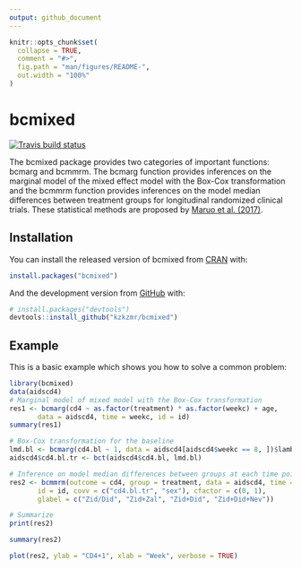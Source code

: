 ```yaml
---
output: github_document
---
```


<!-- README.md is generated from README.Rmd. Please edit that file -->

```r
knitr::opts_chunk$set(
  collapse = TRUE,
  comment = "#>",
  fig.path = "man/figures/README-",
  out.width = "100%"
)
```

# bcmixed

<!-- badges: start -->
[![Travis build status](https://travis-ci.org/kzkzmr/bcmixed.svg?branch=master)](https://travis-ci.org/kzkzmr/bcmixed)
<!-- badges: end -->

The bcmixed package provides two categories of important functions:
    bcmarg and bcmmrm. The bcmarg function provides inferences on 
    the marginal model of the mixed effect model with the Box-Cox 
    transformation and the bcmmrm function provides inferences 
    on the model median differences between treatment groups for 
    longitudinal randomized clinical trials. These statistical
    methods are proposed by 
    [Maruo et al. (2017)](https://doi.org/10.1002/sim.7279).

## Installation

You can install the released version of bcmixed from [CRAN](https://CRAN.R-project.org) with:

``` r
install.packages("bcmixed")
```

And the development version from [GitHub](https://github.com/) with:

``` r
# install.packages("devtools")
devtools::install_github("kzkzmr/bcmixed")
```
## Example

This is a basic example which shows you how to solve a common problem:

```r
library(bcmixed)
data(aidscd4)
# Marginal model of mixed model with the Box-Cox transformation
res1 <- bcmarg(cd4 ~ as.factor(treatment) * as.factor(weekc) + age,
       data = aidscd4, time = weekc, id = id)
summary(res1)

# Box-Cox transformation for the baseline
lmd.bl <- bcmarg(cd4.bl ~ 1, data = aidscd4[aidscd4$weekc == 8, ])$lambda
aidscd4$cd4.bl.tr <- bct(aidscd4$cd4.bl, lmd.bl)

# Inference on model median differences between groups at each time point
res2 <- bcmmrm(outcome = cd4, group = treatment, data = aidscd4, time = weekc,
       id = id, covv = c("cd4.bl.tr", "sex"), cfactor = c(0, 1),
       glabel = c("Zid/Did", "Zid+Zal", "Zid+Did", "Zid+Did+Nev"))

# Summarize
print(res2)

summary(res2)

plot(res2, ylab = "CD4+1", xlab = "Week", verbose = TRUE)
```
